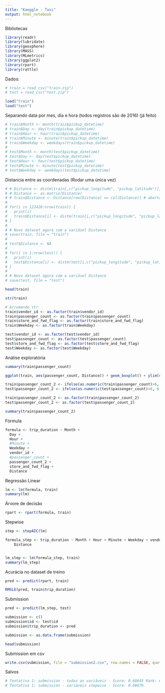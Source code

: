 ```yaml
---
title: "Kaeggle - Taxi"
output: html_notebook
---
```


Bibliotecas

```r
library(readr)
library(lubridate)
library(geosphere)
library(MASS)
library(MLmetrics)
library(ggplot2)
library(rpart)
library(rattle)
```


Dados:

```r
# train = read_csv("train.zip")
# test = read_csv("test.zip")

load("train")
load("test")

```


Separando data por mes, dia e hora (todos registros são de 2016) (já feito)

```r
# train$Month <- month(train$pickup_datetime)
# train$Day <- day(train$pickup_datetime)
# train$Hour <- hour(train$pickup_datetime)
# train$Minute <- minute(train$pickup_datetime)
# train$Weekday <- weekdays(train$pickup_datetime)
# 
# test$Month <- month(test$pickup_datetime)
# test$Day <- day(test$pickup_datetime)
# test$Hour <- hour(test$pickup_datetime)
# test$Minute <- minute(test$pickup_datetime)
# test$Weekday <- weekdays(test$pickup_datetime)
```

Distancia entre as coordenadas (Rodar uma única vez)

```r
# # Distance <- distm(train[,c("pickup_longitude", "pickup_latitude")], train[,c("dropoff_longitude", "dropoff_latitude")], fun = distHaversine)
# # Distance <- as.matrix(Distance)
# # train$Distance <- Distance[row(Distance) == col(Distance)] # aborta sessão R
# 
# for(i in 122428:nrow(train)) {
#   print(i)
#   train$Distance[i] <- distm(train[i,c("pickup_longitude", "pickup_latitude")], train[i,c("dropoff_longitude", "dropoff_latitude")], fun = distHaversine)
# }
# 
# # Novo dataset agora com a variável Distance
# save(train, file = "train")
# 
# test$Distance <- NA
# 
# for(i in 1:nrow(test)) {
#   print(i)
#   test$Distance[i] <- distm(test[i,c("pickup_longitude", "pickup_latitude")], test[i,c("dropoff_longitude", "dropoff_latitude")], fun = distHaversine)
# }
# 
# # Novo dataset agora com a variável Distance
# save(test, file = "test")


```


```r
head(train)
```

```r
str(train)

# Arrumando str
train$vendor_id <- as.factor(train$vendor_id)
train$passenger_count <- as.factor(train$passenger_count)
train$store_and_fwd_flag <- as.factor(train$store_and_fwd_flag)
train$Weekday <- as.factor(train$Weekday)

test$vendor_id <- as.factor(test$vendor_id)
test$passenger_count <- as.factor(test$passenger_count)
test$store_and_fwd_flag <- as.factor(test$store_and_fwd_flag)
test$Weekday <- as.factor(test$Weekday)

```

Análise exploratória

```r

summary(train$passenger_count)

ggplot(train, aes(passenger_count, Distance)) + geom_boxplot() + ylim(c(0,1000)) # Desconsiderar níveis 0, 7, 8 e 9

train$passenger_count_2 <- ifelse(as.numeric(train$passenger_count)>6, 6, train$passenger_count)
test$passenger_count_2 <- ifelse(as.numeric(test$passenger_count)>6, 6, test$passenger_count)

train$passenger_count_2 <- as.factor(train$passenger_count_2)
test$passenger_count_2 <- as.factor(test$passenger_count_2)

summary(train$passenger_count_2)

```


Fórmula

```r
formula <- trip_duration ~ Month +
  Day +
  Hour +
  #Minute +
  Weekday +
  vendor_id +
  #passenger_count +
  passenger_count_2 +
  store_and_fwd_flag +
  Distance
```

Regressão Linear

```r
lm <- lm(formula, train)
summary(lm)
```

Árvore de decisão

```r
rpart <- rpart(formula, train)


```


Stepwise

```r

step <- stepAIC(lm)

formula_step <- trip_duration ~ Month + Hour + Minute + Weekday + vendor_id + 
    Distance



```

```r
lm_step <- lm(formula_step, train)
summary(lm_step)
```

Acurácia no dataset de treino

```r

pred <- predict(rpart, train)

RMSLE(pred, train$trip_duration)

```


Submission

```r

pred <- predict(lm_step, test)

submission <- c()
submission$id <- test$id
submission$trip_duration <- pred

submission <- as.data.frame(submission)

head(submission)

```


Submission em csv

```r
write.csv(submission, file = "submission2.csv", row.names = FALSE, quote = FALSE) # Score: 0.68645 Rank: #1070
```




Salvos

```r

# Tentativa 1: submission - todas as variáveis - Score: 0.68645 Rank: #1070
# Tentativa 1: submission - variáveis stepwise - Score: 0.68676

```










